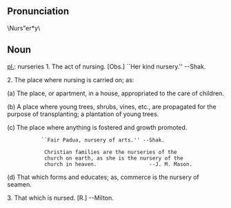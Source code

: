==Pronunciation==
\Nurs"er*y\
==Noun==
[[pl.]]: nurseries
1. The act of nursing. [Obs.] ``Her kind nursery.'' --Shak.

2. The place where nursing is carried on; as:

(a) The place, or apartment, in a house, appropriated to the care of children.

(b) A place where young trees, shrubs, vines, etc., are      propagated for the purpose of transplanting; a plantation of young trees.

(c) The place where anything is fostered and growth promoted. 

            ``Fair Padua, nursery of arts.'' --Shak.

             Christian families are the nurseries of the
             church on earth, as she is the nursery of the
             church in heaven.                 --J. M. Mason.

(d) That which forms and educates; as, commerce is the nursery of seamen.

3. That which is nursed. [R.] --Milton.